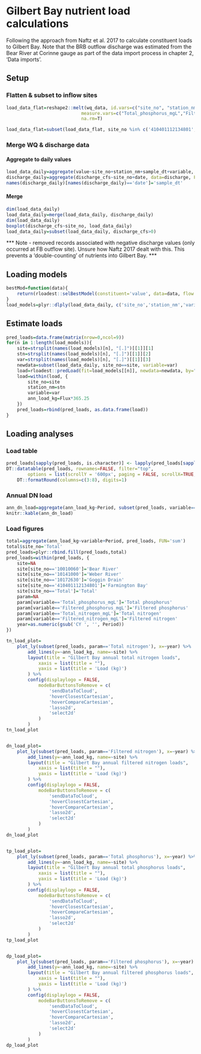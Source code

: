 # Gilbert Bay nutrient load calculations {#gb-nut-loads}
Following the approach from Naftz et al. 2017 to calculate constituent loads to Gilbert Bay.
Note that the BRB outflow discharge was estimated from the Bear River at Corinne gauge as part of the data import process in chapter 2, 'Data imports'.

## Setup
### Flatten & subset to inflow sites
```r
load_data_flat=reshape2::melt(wq_data, id.vars=c("site_no", "station_nm", "Bay", "sample_dt", "sample_tm","dec_lat_va","dec_long_va", "month"),
							measure.vars=c("Total_phosphorus_mgL","Filtered_phosphorus_mgL","Filtered_nitrogen_mgL","Total_nitrogen_mgL"),
							na.rm=T)

load_data_flat=subset(load_data_flat, site_no %in% c('410401112134801','10010060','10141000','10172630'))
```

### Merge WQ & discharge data
#### Aggregate to daily values
```r
load_data_daily=aggregate(value~site_no+station_nm+sample_dt+variable, data=load_data_flat, FUN='mean')
discharge_daily=aggregate(discharge_cfs~site_no+date, data=discharge, FUN='mean')
names(discharge_daily)[names(discharge_daily)=='date']='sample_dt'
```

#### Merge
```r
dim(load_data_daily)
load_data_daily=merge(load_data_daily, discharge_daily)
dim(load_data_daily)
boxplot(discharge_cfs~site_no, load_data_daily)
load_data_daily=subset(load_data_daily, discharge_cfs>0)
```
*** Note - removed records associated with negative discharge values (only occurred at FB outflow site). Unsure how Naftz 2017 dealt with this. This prevents a 'double-counting' of nutrients into Gilbert Bay. ***

## Loading models
```r
bestMod=function(data){
	return(rloadest::selBestModel(constituent='value', data=data, flow = "discharge_cfs", dates = "sample_dt", conc.units="mg/L", criterion="AIC"))
}
load_models=plyr::dlply(load_data_daily, c('site_no','station_nm','variable'), .fun=bestMod)
```

## Estimate loads
```r
pred_loads=data.frame(matrix(nrow=0,ncol=9))
for(n in 1:length(load_models)){
	site=strsplit(names(load_models)[n], "[.]")[[1]][1]
	stn=strsplit(names(load_models)[n], "[.]")[[1]][2]
	var=strsplit(names(load_models)[n], "[.]")[[1]][3]
	newdata=subset(load_data_daily, site_no==site, variable=var)
	load=rloadest::predLoad(fit=load_models[[n]], newdata=newdata, by="calendar year", allow.incomplete = T)
	load=within(load, {
		site_no=site
		station_nm=stn
		variable=var
		ann_load_kg=Flux*365.25
	})
	pred_loads=rbind(pred_loads, as.data.frame(load))
}
```

## Loading analyses
### Load table
```r
pred_loads[sapply(pred_loads, is.character)] <- lapply(pred_loads[sapply(pred_loads, is.character)], as.factor)
DT::datatable(pred_loads, rownames=FALSE, filter="top",
		options = list(scrollY = '600px', paging = FALSE, scrollX=TRUE, dom="ltipr")) %>%
	DT::formatRound(columns=c(3:8), digits=1)
```

### Annual DN load
```r
ann_dn_load=aggregate(ann_load_kg~Period, subset(pred_loads, variable=='Filtered_nitrogen_mgL'), FUN='sum')
knitr::kable(ann_dn_load)
```

### Load figures
```r
total=aggregate(ann_load_kg~variable+Period, pred_loads, FUN='sum')
total$site_no='Total'
pred_loads=plyr::rbind.fill(pred_loads,total)
pred_loads=within(pred_loads, {
	site=NA
	site[site_no=='10010060']='Bear River'
	site[site_no=='10141000']='Weber River'
	site[site_no=='10172630']='Goggin Drain'
	site[site_no=='410401112134801']='Farmington Bay'
	site[site_no=='Total']='Total'
	param=NA
	param[variable=='Total_phosphorus_mgL']='Total phosphorus'
	param[variable=='Filtered_phosphorus_mgL']='Filtered phosphorus'
	param[variable=='Total_nitrogen_mgL']='Total nitrogen'
	param[variable=='Filtered_nitrogen_mgL']='Filtered nitrogen'
	year=as.numeric(gsub('CY ', '', Period))
})

tn_load_plot=
	plot_ly(subset(pred_loads, param=='Total nitrogen'), x=~year) %>%
		add_lines(y=~ann_load_kg, name=~site) %>%
		layout(title = "Gilbert Bay annual total nitrogen loads",
			xaxis = list(title = ""),
			yaxis = list(title = 'Load (kg)')
		) %>% 
		config(displaylogo = FALSE,
			modeBarButtonsToRemove = c(
				'sendDataToCloud',
				'hoverClosestCartesian',
				'hoverCompareCartesian',
				'lasso2d',
				'select2d'
			)
		)
tn_load_plot


dn_load_plot=
	plot_ly(subset(pred_loads, param=='Filtered nitrogen'), x=~year) %>%
		add_lines(y=~ann_load_kg, name=~site) %>%
		layout(title = "Gilbert Bay annual filtered nitrogen loads",
			xaxis = list(title = ""),
			yaxis = list(title = 'Load (kg)')
		) %>% 
		config(displaylogo = FALSE,
			modeBarButtonsToRemove = c(
				'sendDataToCloud',
				'hoverClosestCartesian',
				'hoverCompareCartesian',
				'lasso2d',
				'select2d'
			)
		)
dn_load_plot


tp_load_plot=
	plot_ly(subset(pred_loads, param=='Total phosphorus'), x=~year) %>%
		add_lines(y=~ann_load_kg, name=~site) %>%
		layout(title = "Gilbert Bay annual total phosphorus loads",
			xaxis = list(title = ""),
			yaxis = list(title = 'Load (kg)')
		) %>% 
		config(displaylogo = FALSE,
			modeBarButtonsToRemove = c(
				'sendDataToCloud',
				'hoverClosestCartesian',
				'hoverCompareCartesian',
				'lasso2d',
				'select2d'
			)
		)
tp_load_plot


dp_load_plot=
	plot_ly(subset(pred_loads, param=='Filtered phosphorus'), x=~year) %>%
		add_lines(y=~ann_load_kg, name=~site) %>%
		layout(title = "Gilbert Bay annual filtered phosphorus loads",
			xaxis = list(title = ""),
			yaxis = list(title = 'Load (kg)')
		) %>% 
		config(displaylogo = FALSE,
			modeBarButtonsToRemove = c(
				'sendDataToCloud',
				'hoverClosestCartesian',
				'hoverCompareCartesian',
				'lasso2d',
				'select2d'
			)
		)
dp_load_plot


```


